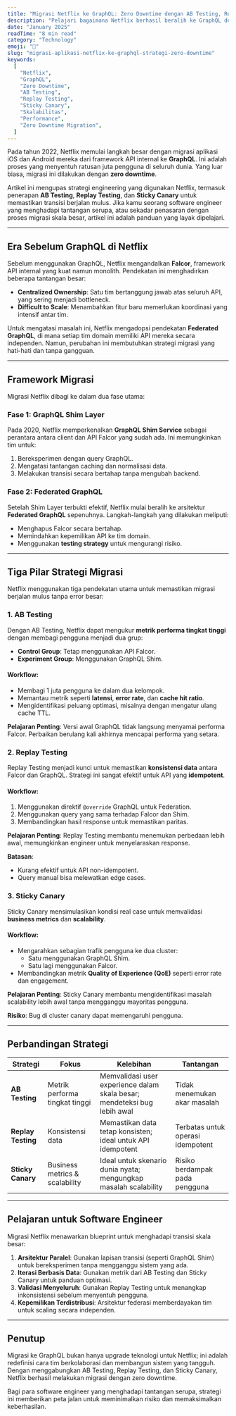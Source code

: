 ```yaml
---
title: "Migrasi Netflix ke GraphQL: Zero Downtime dengan AB Testing, Replay Testing, dan Sticky Canary"
description: "Pelajari bagaimana Netflix berhasil beralih ke GraphQL dengan zero downtime menggunakan strategi AB Testing, Replay Testing, dan Sticky Canary."
date: "January 2025"
readTime: "8 min read"
category: "Technology"
emoji: "🍿"
slug: "migrasi-aplikasi-netflix-ke-graphql-strategi-zero-downtime"
keywords:
  [
    "Netflix",
    "GraphQL",
    "Zero Downtime",
    "AB Testing",
    "Replay Testing",
    "Sticky Canary",
    "Skalabilitas",
    "Performance",
    "Zero Downtime Migration",
  ]
---
```


Pada tahun 2022, Netflix memulai langkah besar dengan migrasi aplikasi iOS dan Android mereka dari framework API internal ke **GraphQL**. Ini adalah proses yang menyentuh ratusan juta pengguna di seluruh dunia. Yang luar biasa, migrasi ini dilakukan dengan **zero downtime**.

Artikel ini mengupas strategi engineering yang digunakan Netflix, termasuk penerapan **AB Testing**, **Replay Testing**, dan **Sticky Canary** untuk memastikan transisi berjalan mulus. Jika kamu seorang software engineer yang menghadapi tantangan serupa, atau sekadar penasaran dengan proses migrasi skala besar, artikel ini adalah panduan yang layak dipelajari.

---

## Era Sebelum GraphQL di Netflix

Sebelum menggunakan GraphQL, Netflix mengandalkan **Falcor**, framework API internal yang kuat namun monolith. Pendekatan ini menghadirkan beberapa tantangan besar:

- **Centralized Ownership**: Satu tim bertanggung jawab atas seluruh API, yang sering menjadi bottleneck.
- **Difficult to Scale**: Menambahkan fitur baru memerlukan koordinasi yang intensif antar tim.

Untuk mengatasi masalah ini, Netflix mengadopsi pendekatan **Federated GraphQL**, di mana setiap tim domain memiliki API mereka secara independen. Namun, perubahan ini membutuhkan strategi migrasi yang hati-hati dan tanpa gangguan.

---

## Framework Migrasi

Migrasi Netflix dibagi ke dalam dua fase utama:

### Fase 1: GraphQL Shim Layer

Pada 2020, Netflix memperkenalkan **GraphQL Shim Service** sebagai perantara antara client dan API Falcor yang sudah ada. Ini memungkinkan tim untuk:

1. Bereksperimen dengan query GraphQL.
2. Mengatasi tantangan caching dan normalisasi data.
3. Melakukan transisi secara bertahap tanpa mengubah backend.

### Fase 2: Federated GraphQL

Setelah Shim Layer terbukti efektif, Netflix mulai beralih ke arsitektur **Federated GraphQL** sepenuhnya. Langkah-langkah yang dilakukan meliputi:

- Menghapus Falcor secara bertahap.
- Memindahkan kepemilikan API ke tim domain.
- Menggunakan **testing strategy** untuk mengurangi risiko.

---

## Tiga Pilar Strategi Migrasi

Netflix menggunakan tiga pendekatan utama untuk memastikan migrasi berjalan mulus tanpa error besar:

### 1. AB Testing

Dengan AB Testing, Netflix dapat mengukur **metrik performa tingkat tinggi** dengan membagi pengguna menjadi dua grup:

- **Control Group**: Tetap menggunakan API Falcor.
- **Experiment Group**: Menggunakan GraphQL Shim.

#### Workflow:

- Membagi 1 juta pengguna ke dalam dua kelompok.
- Memantau metrik seperti **latensi**, **error rate**, dan **cache hit ratio**.
- Mengidentifikasi peluang optimasi, misalnya dengan mengatur ulang cache TTL.

**Pelajaran Penting**: Versi awal GraphQL tidak langsung menyamai performa Falcor. Perbaikan berulang kali akhirnya mencapai performa yang setara.

### 2. Replay Testing

Replay Testing menjadi kunci untuk memastikan **konsistensi data** antara Falcor dan GraphQL. Strategi ini sangat efektif untuk API yang **idempotent**.

#### Workflow:

1. Menggunakan direktif `@override` GraphQL untuk Federation.
2. Menggunakan query yang sama terhadap Falcor dan Shim.
3. Membandingkan hasil response untuk memastikan paritas.

**Pelajaran Penting**: Replay Testing membantu menemukan perbedaan lebih awal, memungkinkan engineer untuk menyelaraskan response.

**Batasan**:

- Kurang efektif untuk API non-idempotent.
- Query manual bisa melewatkan edge cases.

### 3. Sticky Canary

Sticky Canary mensimulasikan kondisi real case untuk memvalidasi **business metrics** dan **scalability**.

#### Workflow:

- Mengarahkan sebagian trafik pengguna ke dua cluster:
  - Satu menggunakan GraphQL Shim.
  - Satu lagi menggunakan Falcor.
- Membandingkan metrik **Quality of Experience (QoE)** seperti error rate dan engagement.

**Pelajaran Penting**: Sticky Canary membantu mengidentifikasi masalah scalability lebih awal tanpa mengganggu mayoritas pengguna.

**Risiko**: Bug di cluster canary dapat memengaruhi pengguna.

---

## Perbandingan Strategi

<table>
  <thead>
    <tr>
      <th>Strategi</th>
      <th>Fokus</th>
      <th>Kelebihan</th>
      <th>Tantangan</th>
    </tr>
  </thead>
  <tbody>
    <tr>
      <td>
        <strong>AB Testing</strong>
      </td>
      <td>Metrik performa tingkat tinggi</td>
      <td>
        Memvalidasi user experience dalam skala besar; mendeteksi bug lebih awal
      </td>
      <td>Tidak menemukan akar masalah</td>
    </tr>
    <tr>
      <td>
        <strong>Replay Testing</strong>
      </td>
      <td>Konsistensi data</td>
      <td>Memastikan data tetap konsisten; ideal untuk API idempotent</td>
      <td>Terbatas untuk operasi idempotent</td>
    </tr>
    <tr>
      <td>
        <strong>Sticky Canary</strong>
      </td>
      <td>Business metrics & scalability</td>
      <td>Ideal untuk skenario dunia nyata; mengungkap masalah scalability</td>
      <td>Risiko berdampak pada pengguna</td>
    </tr>
  </tbody>
</table>

---

## Pelajaran untuk Software Engineer

Migrasi Netflix menawarkan blueprint untuk menghadapi transisi skala besar:

1. **Arsitektur Paralel**: Gunakan lapisan transisi (seperti GraphQL Shim) untuk bereksperimen tanpa mengganggu sistem yang ada.
2. **Iterasi Berbasis Data**: Gunakan metrik dari AB Testing dan Sticky Canary untuk panduan optimasi.
3. **Validasi Menyeluruh**: Gunakan Replay Testing untuk menangkap inkonsistensi sebelum menyentuh pengguna.
4. **Kepemilikan Terdistribusi**: Arsitektur federasi memberdayakan tim untuk scaling secara independen.

---

## Penutup

Migrasi ke GraphQL bukan hanya upgrade teknologi untuk Netflix; ini adalah redefinisi cara tim berkolaborasi dan membangun sistem yang tangguh. Dengan menggabungkan AB Testing, Replay Testing, dan Sticky Canary, Netflix berhasil melakukan migrasi dengan zero downtime.

Bagi para software engineer yang menghadapi tantangan serupa, strategi ini memberikan peta jalan untuk meminimalkan risiko dan memaksimalkan keberhasilan.
